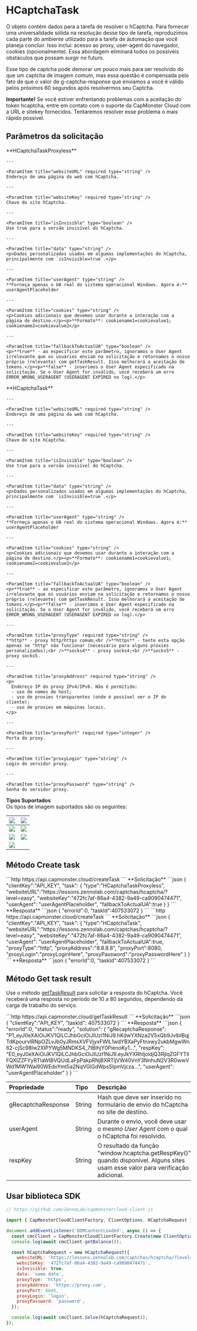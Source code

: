 ﻿---
sidebar_position: 4
sidebar_label: HCaptchaTask
---


# HCaptchaTask
O objeto contém dados para a tarefa de resolver o hCaptcha. Para fornecer uma universalidade sólida na resolução desse tipo de tarefa, reproduzimos cada parte do ambiente utilizado para a tarefa de automação que você planeja concluir. Isso inclui: acesso ao proxy, user-agent do navegador, cookies (opcionalmente). Essa abordagem eliminará todos os possíveis obstáculos que possam surgir no futuro.

Esse tipo de captcha pode demorar um pouco mais para ser resolvido do que um captcha de imagem comum, mas essa questão é compensada pelo fato de que o valor de g-captcha-response que enviamos a você é válido pelos próximos 60 segundos após resolvermos seu Captcha.

**Importante!** Se você estiver enfrentando problemas com a aceitação do token hcaptcha, entre em contato com o suporte da CapMonster Cloud com a URL e sitekey fornecidos. Tentaremos resolver esse problema o mais rápido possível.

## Parâmetros da solicitação

<Tabs className="full-width-tabs filled-tabs" groupId="captcha-type">
<TabItem value="proxyless" label="HCaptchaTaskProxyless (sem proxy)" default className="bordered-panel">
    <ParamItem title="type" required type="string" />
    **HCaptchaTaskProxyless**

    ---

    <ParamItem title="websiteURL" required type="string" />
    Endereço de uma página da web com hCaptcha.

    ---

    <ParamItem title="websiteKey" required type="string" />
    Chave do site hCaptcha.

    ---

    <ParamItem title="isInvisible" type="boolean" />
    Use true para a versão invisível do hCaptcha.

    ---

    <ParamItem title="data" type="string" />
    <p>Dados personalizados usados em algumas implementações do hCaptcha, principalmente com `isInvisible=true`.</p>

    ---

    <ParamItem title="userAgent" type="string" />
    **Forneça apenas o UA real do sistema operacional Windows. Agora é:** userAgentPlaceholder

    ---

    <ParamItem title="cookies" type="string" />
    <p>Cookies adicionais que devemos usar durante a interação com a página de destino.</p><p>**Formato**: cookiename1=cookievalue1; cookiename2=cookievalue2</p>

    ---

    <ParamItem title="fallbackToActualUA" type="boolean" />
    <p>**true** - ao especificar este parâmetro, ignoramos o User Agent irrelevante que os usuários enviam na solicitação e retornamos o nosso próprio (relevante) com getTaskResult. Isso melhorará a aceitação de tokens.</p><p>**false** - inserimos o User Agent especificado na solicitação. Se o User Agent for inválido, você receberá um erro ERROR_WRONG_USERAGENT (USERAGENT EXPIRED no log).</p>

  </TabItem>
  <TabItem value="proxy" label="HCaptchaTask (usando proxy)" className="bordered-panel">
    <ParamItem title="type" required type="string" />
    **HCaptchaTask**

    ---

    <ParamItem title="websiteURL" required type="string" />
    Endereço de uma página da web com hCaptcha.

    ---

    <ParamItem title="websiteKey" required type="string" />
    Chave do site hCaptcha.

    ---

    <ParamItem title="isInvisible" type="boolean" />
    Use true para a versão invisível do hCaptcha.

    ---

    <ParamItem title="data" type="string" />
    <p>Dados personalizados usados em algumas implementações do hCaptcha, principalmente com `isInvisible=true`.</p>

    ---

    <ParamItem title="userAgent" type="string" />
    **Forneça apenas o UA real do sistema operacional Windows. Agora é:** userAgentPlaceholder

    ---

    <ParamItem title="cookies" type="string" />
    <p>Cookies adicionais que devemos usar durante a interação com a página de destino.</p><p>**Formato**: cookiename1=cookievalue1; cookiename2=cookievalue2</p>

    ---

    <ParamItem title="fallbackToActualUA" type="boolean" />
    <p>**true** - ao especificar este parâmetro, ignoramos o User Agent irrelevante que os usuários enviam na solicitação e retornamos o nosso próprio (relevante) com getTaskResult. Isso melhorará a aceitação de tokens.</p><p>**false** - inserimos o User Agent especificado na solicitação. Se o User Agent for inválido, você receberá um erro ERROR_WRONG_USERAGENT (USERAGENT EXPIRED no log).</p>

    ---

    <ParamItem title="proxyType" required type="string" />
    **http** - proxy http/https comum;<br />**https** - tente esta opção apenas se "http" não funcionar (necessário para alguns proxies personalizados);<br />**socks4** - proxy socks4;<br />**socks5** - proxy socks5.

    ---

    <ParamItem title="proxyAddress" required type="string" />
    <p>
      Endereço IP do proxy IPv4/IPv6. Não é permitido:
      - uso de nomes de host;
      - uso de proxies transparentes (onde é possível ver o IP do cliente);
      - uso de proxies em máquinas locais.
    </p>

    ---

    <ParamItem title="proxyPort" required type="integer" />
    Porta do proxy.

    ---

    <ParamItem title="proxyLogin" type="string" />
    Login do servidor proxy.

    ---

    <ParamItem title="proxyPassword" type="string" />
    Senha do servidor proxy.

  </TabItem>
  
</Tabs>

**Tipos Suportados**<br/>
Os tipos de imagem suportados são os seguintes:

|![](./images/hcaptcha-task/Aspose.Words.fa5d4495-c9e9-41f5-8cb9-c4b900b4bbcf.001.png)|![](./images/hcaptcha-task/Aspose.Words.fa5d4495-c9e9-41f5-8cb9-c4b900b4bbcf.002.png)|
| :- | :- |
|![](./images/hcaptcha-task/Aspose.Words.fa5d4495-c9e9-41f5-8cb9-c4b900b4bbcf.003.png)|![](./images/hcaptcha-task/Aspose.Words.fa5d4495-c9e9-41f5-8cb9-c4b900b4bbcf.004.png)|
|![](./images/hcaptcha-task/Aspose.Words.fa5d4495-c9e9-41f5-8cb9-c4b900b4bbcf.005.png)|![](./images/hcaptcha-task/Aspose.Words.fa5d4495-c9e9-41f5-8cb9-c4b900b4bbcf.006.png)|
|![](./images/hcaptcha-task/25940532.png)|


## Método Create task

<Tabs className="full-width-tabs filled-tabs request-tabs" groupId="captcha-type">
<TabItem value="proxyless" label="HCaptchaTaskProxyless (sem proxy)" default className="method-panel">
    <MethodItem>
      ```http
      https://api.capmonster.cloud/createTask
      ```
    </MethodItem>
<MethodDescription>
**Solicitação**
```json
{
    "clientKey":"API_KEY",
    "task":
    {
        "type":"HCaptchaTaskProxyless",
        "websiteURL":"https://lessons.zennolab.com/captchas/hcaptcha/?level=easy",
        "websiteKey":"472fc7af-86a4-4382-9a49-ca9090474471",
        "userAgent": "userAgentPlaceholder",
        "fallbackToActualUA":true
    }
}
```
**Resposta**
```json
{
  "errorId":0,
  "taskId":407533072
}
```

</MethodDescription>
  </TabItem>
  <TabItem value="proxy" label="HCaptchaTask (usando proxy)" className="method-panel">
<MethodItem>
  ```http
  https://api.capmonster.cloud/createTask
  ```
</MethodItem>
<MethodDescription>
**Solicitação**
```json
{
    "clientKey":"API_KEY",
    "task":
    {
        "type":"HCaptchaTask",
        "websiteURL":"https://lessons.zennolab.com/captchas/hcaptcha/?level=easy",
        "websiteKey":"472fc7af-86a4-4382-9a49-ca9090474471",
        "userAgent": "userAgentPlaceholder",
        "fallbackToActualUA":true,
        "proxyType":"http",
        "proxyAddress":"8.8.8.8",
        "proxyPort":8080,
        "proxyLogin":"proxyLoginHere",
        "proxyPassword":"proxyPasswordHere"
    }
}
```
**Resposta**
```json
{
  "errorId":0,
  "taskId":407533072
}
```
</MethodDescription>
  </TabItem>
  
</Tabs>


## Método Get task result
Use o método [getTaskResult](../api/methods/get-task-result.md) para solicitar a resposta do hCaptcha. Você receberá uma resposta no período de 10 a 80 segundos, dependendo da carga de trabalho do serviço.

<TabItem value="proxyless" label="GeeTestTaskProxyless (sem proxy)" default className="method-panel-full">
    <MethodItem>
```http
https://api.capmonster.cloud/getTaskResult
```
    </MethodItem>
    <MethodDescription>
**Solicitação**
```json
{
  "clientKey":"API_KEY",
  "taskId": 407533072
}
```
**Resposta**
```json
{
  "errorId":0,
  "status":"ready",
  "solution": {
    "gRecaptchaResponse": "P1_eyJ0eXAiOiJKV1QiLCJhbGciOiJIUzI1NiJ9.hKdwYXNza2V5xQb9JvlblBqjTdKpourvlRNpOZLvJb0yJRmsXVFVjyxFWlL1wdYBXaPyFtnxwy2ukbMgwWn62-cjSc98Iw2XIPYWg5MNDKS4_7tBIhjY0PienoKy1...",
    "respKey": "E0_eyJ0eXAiOiJKV1QiLCJhbGciOiJIUzI1NiJ9.eyJkYXRhIjoidjQ3RjlqZGFYTllFQXlZZFYyRTlaWlBVQUdLaFpPakpRNjBXRTljVW40VnY3NnhuN2V3R0wwVWd1MW1Wai90WEdoYmt5a2NqVGlGdWpsSlpmVjcza...",
    "userAgent": "userAgentPlaceholder"
  }
}
```
  </MethodDescription>
  </TabItem>

<br />

|**Propriedade**|**Tipo**|**Descrição**|
| :- | :- | :- |
|gRecaptchaResponse|String|Hash que deve ser inserido no formulário de envio do hCaptcha no site de destino.|
|userAgent|String|Durante o envio, você deve usar o mesmo *User Agent* com o qual o hCaptcha foi resolvido.|
|respKey|String|O resultado da função "window.hcaptcha.getRespKey()" quando disponível. Alguns sites usam esse valor para verificação adicional.|


## Usar biblioteca SDK

<Tabs className="full-width-tabs filled-tabs request-tabs" groupId="captcha-type">
  <TabItem value="js" label="JavaScript" default className="method-panel">

```js
// https://github.com/ZennoLab/capmonstercloud-client-js

import { CapMonsterCloudClientFactory, ClientOptions, HCaptchaRequest } from '@zennolab_com/capmonstercloud-client';

document.addEventListener('DOMContentLoaded', async () => {
  const cmcClient = CapMonsterCloudClientFactory.Create(new ClientOptions({ clientKey: '<your capmonster.cloud API key>' }));
  console.log(await cmcClient.getBalance());

  const hCaptchaRequest = new HCaptchaRequest({
    websiteURL: 'https://lessons.zennolab.com/captchas/hcaptcha/?level=easy',
    websiteKey: '472fc7af-86a4-4382-9a49-ca9090474471',
    isInvisible: true,
    data: 'some data',
    proxyType: 'https',
    proxyAddress: 'https://proxy.com',
    proxyPort: 6045,
    proxyLogin: 'login',
    proxyPassword: 'password',
  });

  console.log(await cmcClient.Solve(hCaptchaRequest));
});
```
  </TabItem>
  
</Tabs>
